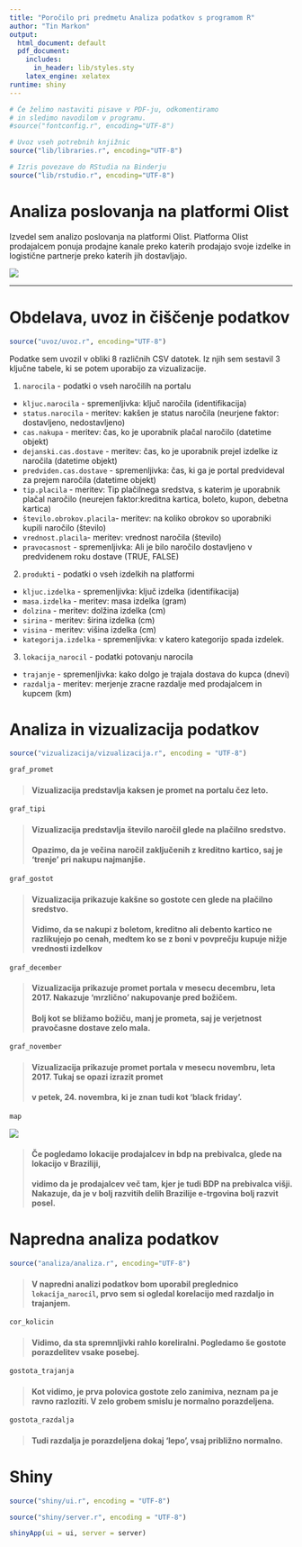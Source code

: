 ```yaml
---
title: "Poročilo pri predmetu Analiza podatkov s programom R"
author: "Tin Markon"
output:
  html_document: default
  pdf_document:
    includes:
      in_header: lib/styles.sty
    latex_engine: xelatex
runtime: shiny
---
```


```r
# Če želimo nastaviti pisave v PDF-ju, odkomentiramo
# in sledimo navodilom v programu.
#source("fontconfig.r", encoding="UTF-8")

# Uvoz vseh potrebnih knjižnic
source("lib/libraries.r", encoding="UTF-8")
```

```r
# Izris povezave do RStudia na Binderju
source("lib/rstudio.r", encoding="UTF-8")
```

# Analiza poslovanja na platformi Olist

Izvedel sem analizo poslovanja na platformi Olist. Platforma Olist prodajalcem ponuja prodajne kanale preko katerih prodajajo svoje izdelke in logistične partnerje preko katerih jih dostavljajo. 

![](slike/logo.png)

***

# Obdelava, uvoz in čiščenje podatkov

```r
source("uvoz/uvoz.r", encoding="UTF-8")
```

Podatke sem uvozil v obliki 8 različnih CSV datotek. Iz njih sem sestavil 3 ključne tabele, ki se potem uporabijo za vizualizacije.

1. `narocila` - podatki o vseh naročilih na portalu
  - `kljuc.narocila` - spremenljivka: ključ naročila (identifikacija)
  - `status.narocila` - meritev: kakšen je status naročila (neurjene faktor: dostavljeno, nedostavljeno)
  - `cas.nakupa` - meritev: čas, ko je uporabnik plačal naročilo (datetime objekt)
  - `dejanski.cas.dostave` - meritev: čas, ko je uporabnik prejel izdelke iz naročila (datetime objekt)
  - `predviden.cas.dostave` - spremenljivka: čas, ki ga je portal predvideval za prejem naročila (datetime objekt)
  - `tip.placila` - meritev: Tip plačilnega sredstva, s katerim je uporabnik plačal naročilo (neurejen faktor:kreditna kartica, boleto, kupon, debetna kartica)
  - `število.obrokov.placila`- meritev: na koliko obrokov so uporabniki kupili naročilo (število)
  - `vrednost.placila`- meritev: vrednost naročila (število)
  - `pravocasnost` - spremenljivka: Ali je bilo naročilo dostavljeno v predvidenem roku dostave (TRUE, FALSE)

2. `produkti` - podatki o vseh izdelkih na platformi
  - `kljuc.izdelka` - spremenljivka: ključ izdelka (identifikacija)
  - `masa.izdelka` - meritev: masa izdelka (gram)
  - `dolzina` - meritev: dolžina izdelka (cm)
  - `sirina` - meritev: širina izdelka (cm)
  - `visina` - meritev: višina izdelka (cm)
  - `kategorija.izdelka` - spremenljivka: v katero kategorijo spada izdelek.

3. `lokacija_narocil` - podatki potovanju narocila
  - `trajanje` - spremenljivka: kako dolgo je trajala dostava do kupca (dnevi)
  - `razdalja` - meritev: merjenje zracne razdalje med prodajalcem in kupcem (km)


  
# Analiza in vizualizacija podatkov

```r
source("vizualizacija/vizualizacija.r", encoding = "UTF-8")
```

```r
graf_promet
```

> #### Vizualizacija predstavlja kaksen je promet na portalu čez leto.

```r
graf_tipi
```

> #### Vizualizacija predstavlja število naročil glede na plačilno sredstvo.
> #### Opazimo, da je večina naročil zaključenih z kreditno kartico, saj je 'trenje' pri nakupu najmanjše.

```r
graf_gostot
```

> #### Vizualizacija prikazuje kakšne so gostote cen glede na plačilno sredstvo.
> #### Vidimo, da se nakupi z boletom, kreditno ali debento kartico ne razlikujejo po cenah, medtem ko se z boni v povprečju kupuje nižje vrednosti izdelkov

```r
graf_december
```

> #### Vizualizacija prikazuje promet portala v mesecu decembru, leta 2017. Nakazuje 'mrzlično' nakupovanje pred božičem.
> #### Bolj kot se bližamo božiču, manj je prometa, saj je verjetnost pravočasne dostave zelo mala.

```r
graf_november
```
> #### Vizualizacija prikazuje promet portala v mesecu novembru, leta 2017. Tukaj se opazi izrazit promet 
> #### v petek, 24. novembra, ki je znan tudi kot 'black friday'. 

```r
map
```
![](slike/BDP_brazilije.png)

> #### Če pogledamo lokacije prodajalcev in bdp na prebivalca, glede na lokacijo v Braziliji,
> #### vidimo da je prodajalcev več tam, kjer je tudi BDP na prebivalca višji. Nakazuje, da je v bolj razvitih delih Brazilije e-trgovina bolj razvit posel.



# Napredna analiza podatkov

 ```r
source("analiza/analiza.r", encoding="UTF-8")
```
> #### V napredni analizi podatkov bom uporabil preglednico `lokacija_narocil`, prvo sem si ogledal korelacijo med razdaljo in trajanjem.

```r
cor_kolicin
```

> #### Vidimo, da sta spremnljivki rahlo koreliralni. Pogledamo še gostote porazdelitev vsake posebej. 

```r
gostota_trajanja
```

> #### Kot vidimo, je prva polovica gostote zelo zanimiva, neznam pa je ravno razloziti. V zelo grobem smislu je normalno porazdeljena.
 
```r
gostota_razdalja
```

> #### Tudi razdalja je porazdeljena dokaj 'lepo', vsaj približno normalno. 


# Shiny 

```r
source("shiny/ui.r", encoding = "UTF-8")
```

```r
source("shiny/server.r", encoding = "UTF-8")
```

```r
shinyApp(ui = ui, server = server)
```


 

